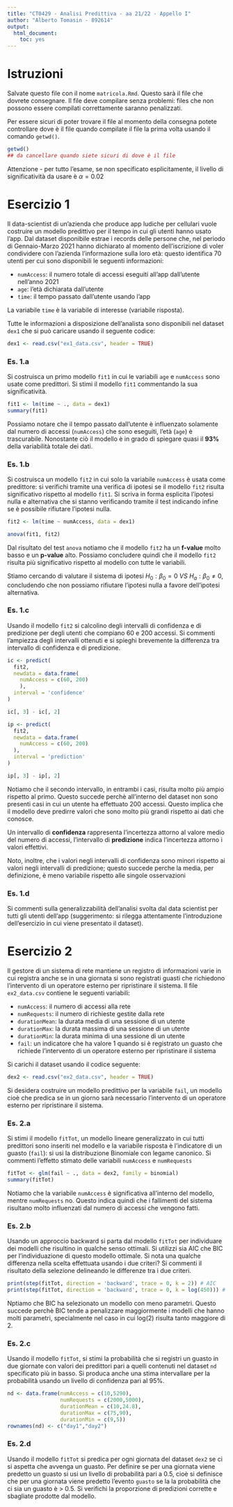 ```yaml
---
title: "CT0429 - Analisi Predittiva - aa 21/22 - Appello I"
author: "Alberto Tomasin - 892614"
output: 
  html_document: 
    toc: yes
---
```


# Istruzioni

Salvate questo file con il nome `matricola.Rmd`. Questo sarà il file che dovrete consegnare. Il file deve compilare senza problemi: files che non possono essere compilati correttamente saranno penalizzati. 


Per essere sicuri di poter trovare il file al momento della consegna potete controllare dove è il file quando compilate il file la prima volta usando il comando `getwd()`. 

```r
getwd()
## da cancellare quando siete sicuri di dove è il file
```


Attenzione - per tutto l'esame, se non specificato esplicitamente, il livello di significatività da usare è $\alpha = 0.02$


# Esercizio 1

Il data-scientist di un'azienda che produce app ludiche per cellulari vuole costruire un modello predittivo per il tempo in cui gli utenti hanno usato l'app. Dal dataset disponibile estrae i records delle persone che, nel periodo di Gennaio-Marzo 2021 hanno dichiarato al momento dell'iscrizione di voler condividere con l'azienda l'informazione sulla loro età: questo identifica 70 utenti per cui sono disponibili le seguenti informazioni: 

* `numAccess`: il numero totale di accessi eseguiti all'app dall'utente nell'anno 2021
* `age`: l'età dichiarata dall'utente
* `time`: il tempo passato dall'utente usando l'app 

La variabile `time` è la variabile di interesse (variabile risposta). 

Tutte le informazioni a disposizione dell'analista sono disponibili nel dataset `dex1` che si può caricare usando il seguente codice: 

```r
dex1 <- read.csv("ex1_data.csv", header = TRUE)
```

### Es. 1.a 

Si costruisca un primo modello `fit1` in cui le variabili `age` e `numAccess` sono usate come predittori. Si stimi il modello `fit1` commentando la sua significatività. 

```r
fit1 <- lm(time ~ ., data = dex1)
summary(fit1)
```

Possiamo notare che il tempo passato dall'utente è influenzato solamente dal numero di accessi (`numAccess`) che sono eseguiti, l'età (`age`) è trascurabile. Nonostante ciò il modello è in grado di spiegare quasi il **93%** della variabilità totale dei dati.

### Es. 1.b 

Si costruisca un modello `fit2` in cui solo la variabile `numAccess` è usata come predittore: si verifichi tramite una verifica di ipotesi se il modello `fit2` risulta significativo rispetto al modello `fit1`. Si scriva in forma esplicita l'ipotesi nulla e alternativa che si stanno verificando tramite il test indicando infine se è possibile rifiutare l'ipotesi nulla. 

```r
fit2 <- lm(time ~ numAccess, data = dex1)

anova(fit1, fit2)
```

Dal risultato del test `anova` notiamo che il modello `fit2` ha un **f-value** molto basso e un **p-value** alto. Possiamo concludere quindi che il modello `fit2` risulta più significativo rispetto al modello con tutte le variabili.

Stiamo cercando di valutare il sistema di ipotesi $H_0: \beta_0 = 0 \ VS \ H_a: \beta_0 \not = 0$, concludendo che non possiamo rifiutare l'ipotesi nulla a favore dell'ipotesi alternativa.

### Es. 1.c

Usando il modello `fit2` si calcolino degli intervalli di confidenza e di predizione per degli utenti che compiano 60 e 200 accessi. Si commenti l'ampiezza degli intervalli ottenuti e si spieghi brevemente la differenza tra intervallo di confidenza e di predizione.  

```r
ic <- predict(
  fit2,
  newdata = data.frame(
    numAccess = c(60, 200)
    ),
  interval = 'confidence'
)

ic[, 3] - ic[, 2]
```
```r
ip <- predict(
  fit2,
  newdata = data.frame(
    numAccess = c(60, 200)
  ),
  interval = 'prediction'
)

ip[, 3] - ip[, 2]
```

Notiamo che il secondo intervallo, in entrambi i casi, risulta molto più ampio rispetto al primo. Questo succede perchè all'interno del dataset non sono presenti casi in cui un utente ha effettuato 200 accessi. Questo implica che il modello deve predirre valori che sono molto più grandi rispetto ai dati che conosce.

Un intervallo di **confidenza** rappresenta l'incertezza attorno al valore medio del numero di accessi, l'intervallo di **predizione** indica l'incertezza attorno i valori effettivi.

Noto, inoltre, che i valori negli intervalli di confidenza sono minori rispetto ai valori negli intervalli di predizione; questo succede perche la media, per definizione, è meno variabile rispetto alle singole osservazioni




### Es. 1.d

Si commenti sulla generalizzabilità dell'analisi svolta dal data scientist per tutti gli utenti dell'app (suggerimento: si rilegga attentamente l'introduzione dell'esercizio in cui viene presentato il dataset).




# Esercizio 2

Il gestore di un sistema di rete mantiene un registro di informazioni varie in cui registra anche se in una giornata si sono registrati guasti che richiedono l'intervento di un operatore esterno per ripristinare il sistema. Il file `ex2_data.csv` contiene le seguenti variabili: 


* `numAccess`: il numero di accessi alla rete
* `numRequests`: il numero di richieste gestite dalla rete
* `durationMean`: la durata media di una sessione di un utente
* `durationMax`: la durata massima di una sessione di un utente 
* `durationMin`: la durata minima di una sessione di un utente
* `fail`: un indicatore che ha valore 1 quando si è registrato un guasto che richiede l'intervento di un operatore esterno per ripristinare il sistema 

Si carichi il dataset usando il codice seguente:  

```r
dex2 <- read.csv("ex2_data.csv", header = TRUE)
```

Si desidera costruire un modello predittivo per la variabile `fail`, un modello cioè che predica se in un giorno sarà necessario l'intervento di un operatore esterno per ripristinare il sistema. 

### Es. 2.a 

Si stimi il modello `fitTot`, un modello lineare generalizzato in cui tutti predittori sono inseriti nel modello e la variabile risposta è l'indicatore di un guasto (`fail`): si usi la distribuzione Binomiale con legame canonico. 
Si commenti l'effetto stimato delle variabili `numAccess` e `numRequests`


```r
fitTot <- glm(fail ~ ., data = dex2, family = binomial)
summary(fitTot)
```

Notiamo che la variabile `numAccess` è significativa all'interno del modello, mentre `numRequests` no. Questo indica quindi che i fallimenti del sistema risultano molto influenzati dal numero di accessi che vengono fatti.


### Es. 2.b

Usando un approccio backward si parta dal modello `fitTot` per individuare dei modelli che risultino in qualche senso ottimali. Si utilizzi sia AIC che BIC per l'individuazione di questo modello ottimale. Si nota una qualche differenza nella scelta effettuata usando i due criteri? Si commenti il risultato della selezione delineando le differenze tra i due criteri. 


```r
print(step(fitTot, direction = 'backward', trace = 0, k = 2)) # AIC
print(step(fitTot, direction = 'backward', trace = 0, k = log(450))) # BIC
```

Nptiamo che BIC ha selezionato un modello con meno parametri. Questo succede perchè BIC tende a penalizzare maggiormente i modelli che hanno molti parametri, specialmente nel caso in cui log(2) risulta tanto maggiore di 2.

### Es. 2.c 

Usando il modello `fitTot`, si stimi la probabilità che si registri un guasto in due giornate con valori dei predittori pari a quelli contenuti nel dataset `nd` specificato più in basso. Si produca anche una stima intervallare per la probabilità usando un livello di confidenza pari al 95\%.

```r
nd <- data.frame(numAccess = c(10,5290), 
                 numRequests = c(2000,5000), 
                 durationMean = c(10,24.8), 
                 durationMax = c(75,90), 
                 durationMin = c(9,5))
rownames(nd) <- c("day1","day2")
```





### Es. 2.d

Usando il modello `fitTot` si predica per ogni giornata del dataset `dex2` se ci si aspetta che avvenga un guasto. Per definire se per una giornata viene predetto un guasto si usi un livello di probabilità pari a 0.5, cioè si definisce che per una giornata viene predetto l'evento `guasto` se la la probabilità che ci sia un guasto è > 0.5. Si verifichi la proporzione di predizioni corrette e sbagliate prodotte dal modello. 



